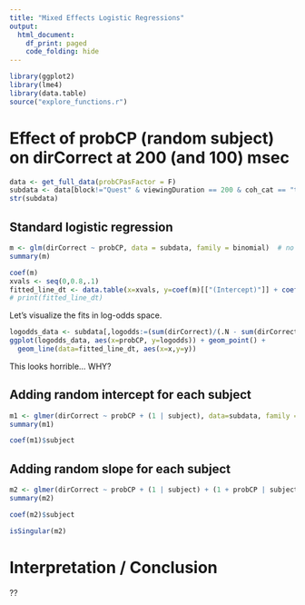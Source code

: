 ```yaml
---
title: "Mixed Effects Logistic Regressions"
output:
  html_document:
    df_print: paged
    code_folding: hide
---
```

```r
library(ggplot2)
library(lme4)
library(data.table)
source("explore_functions.r")
```


# Effect of probCP (random subject) on dirCorrect at 200 (and 100) msec
```r
data <- get_full_data(probCPasFactor = F)
subdata <- data[block!="Quest" & viewingDuration == 200 & coh_cat == "th", .(subject, dirCorrect, block, probCP)]
str(subdata)
```

## Standard logistic regression
```r
m <- glm(dirCorrect ~ probCP, data = subdata, family = binomial)  # no need to specify "no-CP" for 200-msec trials
summary(m)
```

```r
coef(m)
xvals <- seq(0,0.8,.1)
fitted_line_dt <- data.table(x=xvals, y=coef(m)[["(Intercept)"]] + coef(m)[["probCP"]]*xvals)
# print(fitted_line_dt)
```

Let's visualize the fits in log-odds space.
```r
logodds_data <- subdata[,logodds:=(sum(dirCorrect)/(.N - sum(dirCorrect))), by=probCP]
ggplot(logodds_data, aes(x=probCP, y=logodds)) + geom_point() + 
  geom_line(data=fitted_line_dt, aes(x=x,y=y))
```
This looks horrible... WHY?

## Adding random intercept for each subject
```r
m1 <- glmer(dirCorrect ~ probCP + (1 | subject), data=subdata, family = binomial, control = glmerControl(optimizer = "bobyqa"), nAGQ = 10)
summary(m1)
```

```r
coef(m1)$subject
```

## Adding random slope for each subject
```r
m2 <- glmer(dirCorrect ~ probCP + (1 | subject) + (1 + probCP | subject), data=subdata, family = binomial, control = glmerControl(optimizer = "bobyqa"))
summary(m2)
```

```r
coef(m2)$subject
```

```r
isSingular(m2)
```

# Interpretation / Conclusion
??